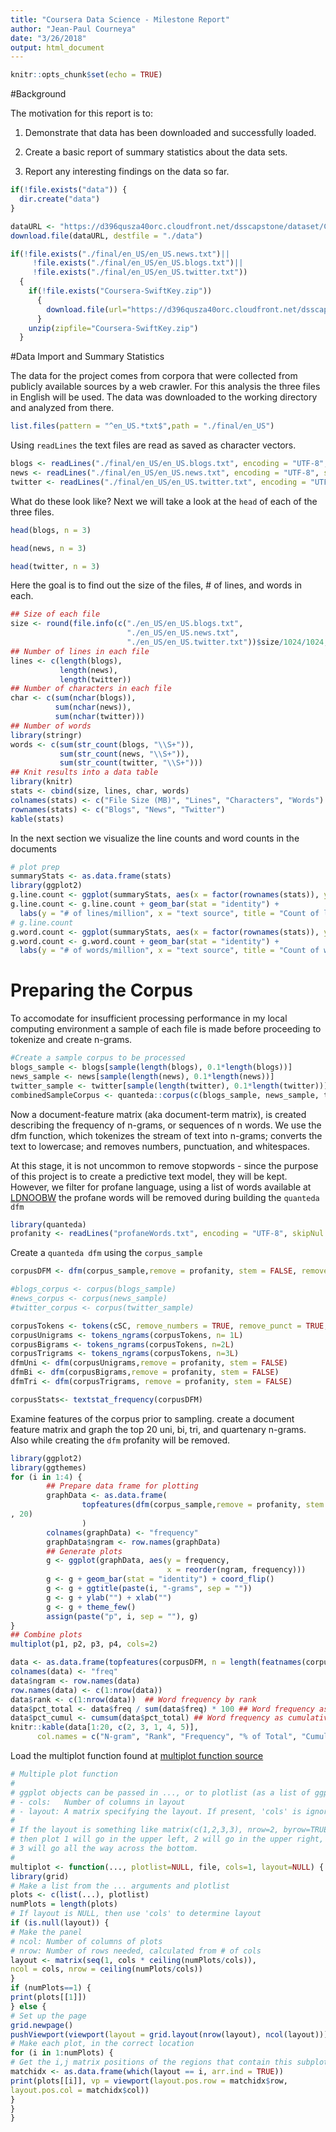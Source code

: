 ```yaml
---
title: "Coursera Data Science - Milestone Report"
author: "Jean-Paul Courneya"
date: "3/26/2018"
output: html_document
---
```


```r
knitr::opts_chunk$set(echo = TRUE)
```

#Background

The motivation for this report is to: 

1. Demonstrate that data has been downloaded and successfully loaded.

2. Create a basic report of summary statistics about the data sets.

3. Report any interesting findings on the data so far.

```r
if(!file.exists("data")) {
  dir.create("data")
}

dataURL <- "https://d396qusza40orc.cloudfront.net/dsscapstone/dataset/Coursera-SwiftKey.zip"
download.file(dataURL, destfile = "./data")
```

```r
if(!file.exists("./final/en_US/en_US.news.txt")||
     !file.exists("./final/en_US/en_US.blogs.txt")||    
     !file.exists("./final/en_US/en_US.twitter.txt"))
  {  
    if(!file.exists("Coursera-SwiftKey.zip"))
      {    
        download.file(url="https://d396qusza40orc.cloudfront.net/dsscapstone/dataset/Coursera-SwiftKey.zip",  destfile="Coursera-SwiftKey.zip", quiet=T)
      }
    unzip(zipfile="Coursera-SwiftKey.zip")
  }
```


#Data Import and Summary Statistics

The data for the project comes from corpora that were collected from publicly available sources by a web crawler. For this analysis the three files in English will be used. The data was downloaded to the working directory and analyzed from there.

```r
list.files(pattern = "^en_US.*txt$",path = "./final/en_US")
```

Using `readLines` the text files are read as saved as character vectors.

```r
blogs <- readLines("./final/en_US/en_US.blogs.txt", encoding = "UTF-8", skipNul = TRUE)
news <- readLines("./final/en_US/en_US.news.txt", encoding = "UTF-8", skipNul = TRUE)
twitter <- readLines("./final/en_US/en_US.twitter.txt", encoding = "UTF-8", skipNul = TRUE)
```

What do these look like? Next we will take a look at the `head` of each of the three files. 

```r
head(blogs, n = 3)
```

```r
head(news, n = 3)
```

```r
head(twitter, n = 3)
```

Here the goal is to find out the size of the files, # of lines, and words in each.

```r
## Size of each file
size <- round(file.info(c("./en_US/en_US.blogs.txt", 
                          "./en_US/en_US.news.txt", 
                          "./en_US/en_US.twitter.txt"))$size/1024/1024, 2)
## Number of lines in each file
lines <- c(length(blogs), 
           length(news), 
           length(twitter))
## Number of characters in each file
char <- c(sum(nchar(blogs)), 
          sum(nchar(news)), 
          sum(nchar(twitter)))
## Number of words
library(stringr)
words <- c(sum(str_count(blogs, "\\S+")), 
           sum(str_count(news, "\\S+")), 
           sum(str_count(twitter, "\\S+")))
## Knit results into a data table
library(knitr)
stats <- cbind(size, lines, char, words)
colnames(stats) <- c("File Size (MB)", "Lines", "Characters", "Words")
rownames(stats) <- c("Blogs", "News", "Twitter")
kable(stats)
```

In the next section we visualize the line counts and word counts in the documents

```r
# plot prep
summaryStats <- as.data.frame(stats)
library(ggplot2)
g.line.count <- ggplot(summaryStats, aes(x = factor(rownames(stats)), y = lines/1e+06))
g.line.count <- g.line.count + geom_bar(stat = "identity") +
  labs(y = "# of lines/million", x = "text source", title = "Count of lines per Corpus") 
# g.line.count
g.word.count <- ggplot(summaryStats, aes(x = factor(rownames(stats)), y = words/1e+06))
g.word.count <- g.word.count + geom_bar(stat = "identity") + 
  labs(y = "# of words/million", x = "text source", title = "Count of words per Corpus")
```

# Preparing the Corpus 

To accomodate for insufficient processing performance in my local computing environment a sample of each file is made before proceeding to tokenize and create n-grams.
```r
#Create a sample corpus to be processed
blogs_sample <- blogs[sample(length(blogs), 0.1*length(blogs))]
news_sample <- news[sample(length(news), 0.1*length(news))]
twitter_sample <- twitter[sample(length(twitter), 0.1*length(twitter))]
combinedSampleCorpus <- quanteda::corpus(c(blogs_sample, news_sample, twitter_sample))
```


Now a document-feature matrix (aka document-term matrix), is created describing the frequency of n-grams, or sequences of n words. We use the dfm function, which tokenizes the stream of text into n-grams; converts the text to lowercase; and removes numbers, punctuation, and whitespaces.

At this stage, it is not uncommon to remove stopwords - since the purpose of this project is to create a predictive text model, they will be kept. However, we filter for profane language, using a list of words available at [LDNOOBW](https://github.com/LDNOOBW/List-of-Dirty-Naughty-Obscene-and-Otherwise-Bad-Words/blob/master/LICENSE) the profane words will be removed during building the `quanteda dfm`

```r
library(quanteda)
profanity <- readLines("profaneWords.txt", encoding = "UTF-8", skipNul = TRUE)
```

Create a `quanteda dfm` using the `corpus_sample`
```r
corpusDFM <- dfm(corpus_sample,remove = profanity, stem = FALSE, remove_punct = TRUE,  ngrams=c(1,2,3))
```

```r
#blogs_corpus <- corpus(blogs_sample)
#news_corpus <- corpus(news_sample)
#twitter_corpus <- corpus(twitter_sample)
```

```r
corpusTokens <- tokens(cSC, remove_numbers = TRUE, remove_punct = TRUE, remove_separators = TRUE)
corpusUnigrams <- tokens_ngrams(corpusTokens, n= 1L)
corpusBigrams <- tokens_ngrams(corpusTokens, n=2L)
corpusTrigrams <- tokens_ngrams(corpusTokens, n=3L)
dfmUni <- dfm(corpusUnigrams,remove = profanity, stem = FALSE)
dfmBi <- dfm(corpusBigrams,remove = profanity, stem = FALSE)
dfmTri <- dfm(corpusTrigrams, remove = profanity, stem = FALSE)
```

```r
corpusStats<- textstat_frequency(corpusDFM)
```


Examine features of the corpus prior to sampling. create a document feature matrix and graph the top 20 uni, bi, tri, and quartenary n-grams. Also while creating the `dfm` profanity will be removed.

```r
library(ggplot2)
library(ggthemes)
for (i in 1:4) {
        ## Prepare data frame for plotting
        graphData <- as.data.frame(
                topfeatures(dfm(corpus_sample,remove = profanity, stem = FALSE, remove_punct = TRUE,  ngrams=i)
, 20)
                )
        colnames(graphData) <- "frequency"
        graphData$ngram <- row.names(graphData)
        ## Generate plots 
        g <- ggplot(graphData, aes(y = frequency, 
                                   x = reorder(ngram, frequency)))
        g <- g + geom_bar(stat = "identity") + coord_flip()
        g <- g + ggtitle(paste(i, "-grams", sep = "")) 
        g <- g + ylab("") + xlab("")
        g <- g + theme_few()
        assign(paste("p", i, sep = ""), g)
}
## Combine plots
multiplot(p1, p2, p3, p4, cols=2)
```



```r
data <- as.data.frame(topfeatures(corpusDFM, n = length(featnames(corpusDFM))))
colnames(data) <- "freq"
data$ngram <- row.names(data)
row.names(data) <- c(1:nrow(data))
data$rank <- c(1:nrow(data))  ## Word frequency by rank
data$pct_total <- data$freq / sum(data$freq) * 100 ## Word frequency as percent of total
data$pct_cumul <- cumsum(data$pct_total) ## Word frequency as cumulative % of total
knitr::kable(data[1:20, c(2, 3, 1, 4, 5)],
      col.names = c("N-gram", "Rank", "Frequency", "% of Total", "Cumulative %"))

```

Load the multiplot function found at [multiplot function source](http://www.cookbook-r.com/Graphs/Multiple_graphs_on_one_page_(ggplot2)/)
```r
# Multiple plot function
#
# ggplot objects can be passed in ..., or to plotlist (as a list of ggplot objects)
# - cols:   Number of columns in layout
# - layout: A matrix specifying the layout. If present, 'cols' is ignored.
#
# If the layout is something like matrix(c(1,2,3,3), nrow=2, byrow=TRUE),
# then plot 1 will go in the upper left, 2 will go in the upper right, and
# 3 will go all the way across the bottom.
#
multiplot <- function(..., plotlist=NULL, file, cols=1, layout=NULL) {
library(grid)
# Make a list from the ... arguments and plotlist
plots <- c(list(...), plotlist)
numPlots = length(plots)
# If layout is NULL, then use 'cols' to determine layout
if (is.null(layout)) {
# Make the panel
# ncol: Number of columns of plots
# nrow: Number of rows needed, calculated from # of cols
layout <- matrix(seq(1, cols * ceiling(numPlots/cols)),
ncol = cols, nrow = ceiling(numPlots/cols))
}
if (numPlots==1) {
print(plots[[1]])
} else {
# Set up the page
grid.newpage()
pushViewport(viewport(layout = grid.layout(nrow(layout), ncol(layout))))
# Make each plot, in the correct location
for (i in 1:numPlots) {
# Get the i,j matrix positions of the regions that contain this subplot
matchidx <- as.data.frame(which(layout == i, arr.ind = TRUE))
print(plots[[i]], vp = viewport(layout.pos.row = matchidx$row,
layout.pos.col = matchidx$col))
}
}
}
```


